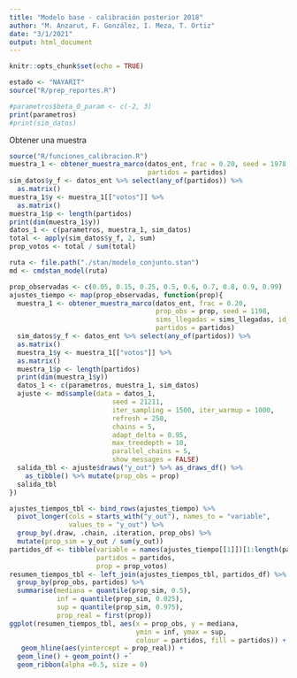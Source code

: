 ```yaml
---
title: "Modelo base - calibración posterior 2018"
author: "M. Anzarut, F. González, I. Meza, T. Ortiz"
date: "3/1/2021"
output: html_document
---
```


```r
knitr::opts_chunk$set(echo = TRUE)
```

```r
estado <- "NAYARIT"
source("R/prep_reportes.R")
```



```r
#parametros$beta_0_param <- c(-2, 3)
print(parametros)
#print(sim_datos)
```

Obtener una muestra

```r
source("R/funciones_calibracion.R")
muestra_1 <- obtener_muestra_marco(datos_ent, frac = 0.20, seed = 1978, 
                                   partidos = partidos)
sim_datos$y_f <- datos_ent %>% select(any_of(partidos)) %>% 
  as.matrix()
muestra_1$y <- muestra_1[["votos"]] %>% 
  as.matrix()
muestra_1$p <- length(partidos)
print(dim(muestra_1$y))
datos_1 <- c(parametros, muestra_1, sim_datos)
total <- apply(sim_datos$y_f, 2, sum)
prop_votos <- total / sum(total)
```

```r
ruta <- file.path("./stan/modelo_conjunto.stan")
md <- cmdstan_model(ruta)
```


```r
prop_observadas <- c(0.05, 0.15, 0.25, 0.5, 0.6, 0.7, 0.8, 0.9, 0.99) 
ajustes_tiempo <- map(prop_observadas, function(prop){
  muestra_1 <- obtener_muestra_marco(datos_ent, frac = 0.20, 
                                     prop_obs = prop, seed = 1198, 
                                     sims_llegadas = sims_llegadas, id_selec = 91,
                                     partidos = partidos)
  sim_datos$y_f <- datos_ent %>% select(any_of(partidos)) %>% 
  as.matrix()
  muestra_1$y <- muestra_1[["votos"]] %>% 
  as.matrix()
  muestra_1$p <- length(partidos)
  print(dim(muestra_1$y))
  datos_1 <- c(parametros, muestra_1, sim_datos)
  ajuste <- md$sample(data = datos_1, 
                          seed = 21211,
                          iter_sampling = 1500, iter_warmup = 1000,
                          refresh = 250, 
                          chains = 5, 
                          adapt_delta = 0.95,
                          max_treedepth = 10,
                          parallel_chains = 5, 
                          show_messages = FALSE)
  salida_tbl <- ajuste$draws("y_out") %>% as_draws_df() %>% 
    as_tibble() %>% mutate(prop_obs = prop)
  salida_tbl
})
```



```r
ajustes_tiempos_tbl <- bind_rows(ajustes_tiempo) %>%
  pivot_longer(cols = starts_with("y_out"), names_to = "variable",
               values_to = "y_out") %>% 
  group_by(.draw, .chain, .iteration, prop_obs) %>% 
  mutate(prop_sim = y_out / sum(y_out))
partidos_df <- tibble(variable = names(ajustes_tiempo[[1]])[1:length(partidos)],
                      partidos = partidos,
                      prop = prop_votos)  
resumen_tiempos_tbl <- left_join(ajustes_tiempos_tbl, partidos_df) %>% 
  group_by(prop_obs, partidos) %>% 
  summarise(mediana = quantile(prop_sim, 0.5), 
            inf = quantile(prop_sim, 0.025),
            sup = quantile(prop_sim, 0.975),
            prop_real = first(prop))
ggplot(resumen_tiempos_tbl, aes(x = prop_obs, y = mediana,
                                ymin = inf, ymax = sup,
                                colour = partidos, fill = partidos)) +
   geom_hline(aes(yintercept = prop_real)) +
  geom_line() + geom_point() +´
  geom_ribbon(alpha =0.5, size = 0) 
 
```

